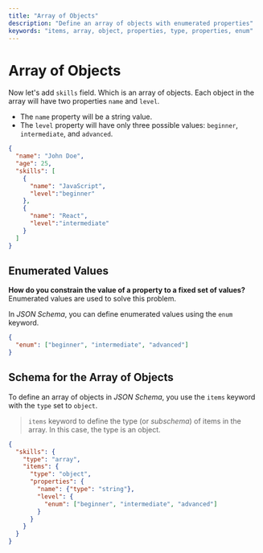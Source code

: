 ```yaml
---
title: "Array of Objects"
description: "Define an array of objects with enumerated properties"
keywords: "items, array, object, properties, type, properties, enum"
---
```


# Array of Objects



Now let's add `skills` field. Which is an array of objects. Each object in the array will have two properties `name` and `level`.

- The `name` property will be a string value.
- The `level` property will have only three possible values: `beginner`, `intermediate`, and `advanced`.



```json highlightLineStart={4} highlightLineEnd={13}
{
  "name": "John Doe",
  "age": 25,
  "skills": [
    {
      "name": "JavaScript",
      "level":"beginner"
    },
    {
      "name": "React",
      "level":"intermediate"
    }
  ]
}
```




## Enumerated Values

**How do you constrain the value of a property to a fixed set of values?** Enumerated values are used to solve this problem.

In _JSON Schema_, you can define enumerated values using the `enum` keyword.

```json
{
  "enum": ["beginner", "intermediate", "advanced"]
}
```
## Schema for the Array of Objects

To define an array of objects in _JSON Schema_, you use the `items` keyword with the `type` set to `object`.
> `items` keyword to define the type (or _subschema_) of items in the array. In this case, the type is an object.

```json
{
  "skills": {
    "type": "array",
    "items": {
      "type": "object",
      "properties": {
        "name": {"type": "string"},
        "level": {
          "enum": ["beginner", "intermediate", "advanced"]
        }
      }
    }
  }
}
```
